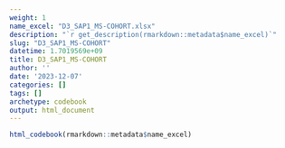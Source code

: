 ```yaml
---
weight: 1
name_excel: "D3_SAP1_MS-COHORT.xlsx"
description: "`r get_description(rmarkdown::metadata$name_excel)`"
slug: "D3_SAP1_MS-COHORT"
datetime: 1.7019569e+09
title: D3_SAP1_MS-COHORT
author: ''
date: '2023-12-07'
categories: []
tags: []
archetype: codebook
output: html_document
---
```


```r
html_codebook(rmarkdown::metadata$name_excel)
```
